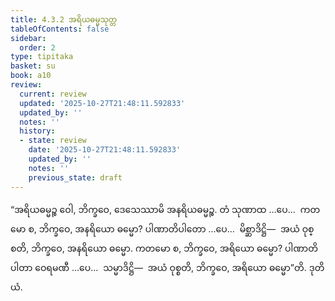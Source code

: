 ```yaml
---
title: 4.3.2 အရိယဓမ္မသုတ္တ
tableOfContents: false
sidebar:
  order: 2
type: tipitaka
basket: su
book: a10
review:
  current: review
  updated: '2025-10-27T21:48:11.592833'
  updated_by: ''
  notes: ''
  history:
  - state: review
    date: '2025-10-27T21:48:11.592833'
    updated_by: ''
    notes: ''
    previous_state: draft
---
```



<ReviewStatus review={frontmatter.review} showDetails={true} />

<HypothesisAnnotation frontmatter={frontmatter} />

<DynamicBreadcrumb />

<Division number="179" book="a10" e="ch" v="17" p="482">

<Paragraph number="1324" book="a10">
“အရိယဓမ္မဉ္စ ဝေါ, ဘိက္ခဝေ, ဒေသေဿာမိ အနရိယဓမ္မဉ္စ. တံ သုဏာထ …ပေ…  ကတမော စ, ဘိက္ခဝေ, အနရိယော ဓမ္မော? ပါဏာတိပါတော …ပေ…  မိစ္ဆာဒိဋ္ဌိ—  အယံ ဝုစ္စတိ, ဘိက္ခဝေ, အနရိယော ဓမ္မော.
</Paragraph>

<Paragraph number="1325" book="a10">
ကတမော စ, ဘိက္ခဝေ, အရိယော ဓမ္မော? ပါဏာတိပါတာ ဝေရမဏီ …ပေ…  သမ္မာဒိဋ္ဌိ—  အယံ ဝုစ္စတိ, ဘိက္ခဝေ, အရိယော ဓမ္မော”တိ.

</Paragraph>
</Division>

<Paragraph number="1326" type="center" book="a10">
ဒုတိယံ.
</Paragraph>